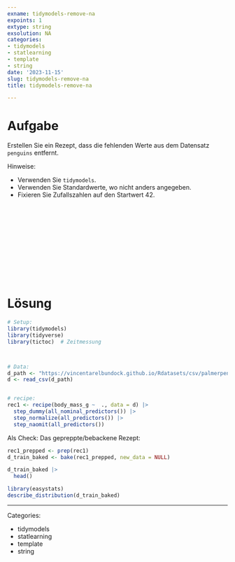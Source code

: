 ```yaml
---
exname: tidymodels-remove-na
expoints: 1
extype: string
exsolution: NA
categories:
- tidymodels
- statlearning
- template
- string
date: '2023-11-15'
slug: tidymodels-remove-na
title: tidymodels-remove-na

---
```





# Aufgabe

<!-- Schreiben Sie eine Vorlage für eine prädiktive Analyse mit Tidymodels! -->

Erstellen Sie ein Rezept, dass die fehlenden Werte aus dem Datensatz `penguins` entfernt.

Hinweise:

- Verwenden Sie `tidymodels`.
- Verwenden Sie Standardwerte, wo nicht anders angegeben.
- Fixieren Sie Zufallszahlen auf den Startwert 42.






</br>
</br>
</br>
</br>
</br>
</br>
</br>
</br>
</br>
</br>

# Lösung

```r
# Setup:
library(tidymodels)
library(tidyverse)
library(tictoc)  # Zeitmessung



# Data:
d_path <- "https://vincentarelbundock.github.io/Rdatasets/csv/palmerpenguins/penguins.csv"
d <- read_csv(d_path)


# recipe:
rec1 <- recipe(body_mass_g ~  ., data = d) |> 
  step_dummy(all_nominal_predictors()) |> 
  step_normalize(all_predictors()) |> 
  step_naomit(all_predictors()) 

```

Als Check: Das gepreppte/bebackene Rezept:

```r
rec1_prepped <- prep(rec1)
d_train_baked <- bake(rec1_prepped, new_data = NULL)
```


```r
d_train_baked |> 
  head()
```

```r
library(easystats)
describe_distribution(d_train_baked)
```





---

Categories: 

- tidymodels
- statlearning
- template
- string

